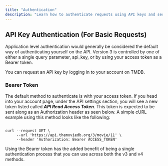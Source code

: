 ```yaml
---
title: "Authentication"
description: "Learn how to authenticate requests using API keys and session-based authentication in the TMDB API."
---
```


## API Key Authentication (For Basic Requests)

Application level authentication would generally be considered the default way of authenticating yourself on the API. Version 3 is controlled by one of either a single query parameter, api_key, or by using your access token as a Bearer token.

You can request an API key by logging in to your account on TMDB.

### Bearer Token

The default method to authenticate is with your access token. If you head into your account page, under the API settings section, you will see a new token listed called **_API Read Access Token_**. This token is expected to be sent along as an Authorization header as seen below. A simple cURL example using this method looks like the following:

```cURL

curl --request GET \
     --url 'https://api.themoviedb.org/3/movie/11' \
     --header 'Authorization: Bearer ACCESS_TOKEN'
```

Using the Bearer token has the added benefit of being a single authentication process that you can use across both the v3 and v4 methods.
